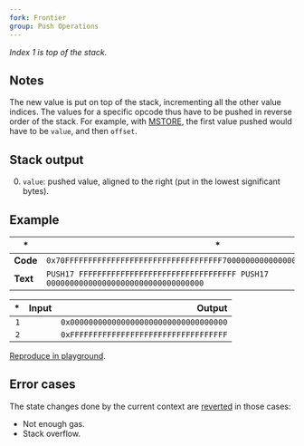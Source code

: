 ```yaml
---
fork: Frontier
group: Push Operations
---
```


_Index 1 is top of the stack._

## Notes

The new value is put on top of the stack, incrementing all the other value indices. The values for a specific opcode thus have to be pushed in reverse order of the stack. For example, with [MSTORE](/#52), the first value pushed would have to be `value`, and then `offset`.

## Stack output

0. `value`: pushed value, aligned to the right (put in the lowest significant bytes).

## Example

| \*       | \*                                                                                    |
| -------- | ------------------------------------------------------------------------------------- |
| **Code** | `0x70FFFFFFFFFFFFFFFFFFFFFFFFFFFFFFFFFF700000000000000000000000000000000000`          |
| **Text** | `PUSH17 FFFFFFFFFFFFFFFFFFFFFFFFFFFFFFFFFF PUSH17 0000000000000000000000000000000000` |

|  \* | Input |                                 Output |
| --: | ----: | -------------------------------------: |
| `1` |       | `0x0000000000000000000000000000000000` |
| `2` |       | `0xFFFFFFFFFFFFFFFFFFFFFFFFFFFFFFFFFF` |

[Reproduce in playground](/playground?unit=Wei&codeType=Mnemonic&code='zxyyyyFF%5Cnz'~FFFFzPUSH17%200y~~%01yz~_).

## Error cases

The state changes done by the current context are [reverted](#FD) in those cases:

- Not enough gas.
- Stack overflow.
